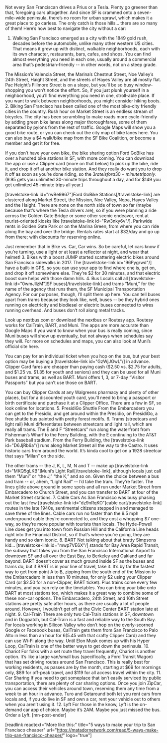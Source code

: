Not every San Franciscan drives a Prius or a Tesla. Plenty go greener than that, foregoing cars altogether. And since SF is crammed onto a seven-mile-wide peninsula, there’s no room for urban sprawl, which makes it a great place to go carless. The only catch is those hills… there are so many of them! Here’s how best to navigate the city without a car:
1. Walking
San Francisco emerged as a city with the 1849 gold rush, decades before the automobile, unlike many other western US cities. That means it grew up with distinct, walkable neighborhoods, each with its own character, restaurants, bars, cafes, and shops. You can find almost everything you need in each one, usually around a commercial area that’s pedestrian-friendly -- in other words, not on a steep grade.

The Mission’s Valencia Street, the Marina’s Chestnut Street, Noe Valley’s 24th Street, Haight Street, and the streets of Hayes Valley are all mostly flat. Pac Height’s Fillmore Street is on a slope, but you’ll be so busy window-shopping you won’t notice the effort. So, if you just plunk yourself in a neighborhood, you’ll find everything you need in one, stroll-able place. If you want to walk between neighborhoods, you might consider hiking boots.
2. Biking
San Francisco has been called one of the most bike-city friendly cities in the country. Rush hour on Market Street is an endless stream of bicycles. The city has been scrambling to make roads more cycle-friendly by adding green bike lanes along major thoroughfares, some of them separated by pylons from the rest of traffic. Google Maps will show you a good bike route, or you can check out the city map of bike lanes here. You can also buy a $4 walk/bike map from the SF Bike Coalition, or become a member and get it for free.

If you don’t have your own bike, the bike sharing option Ford GoBike has over a hundred bike stations in SF, with more coming. You can download the app or use a Clipper card (more on that below) to pick up the bike, ride it, and drop it off at another bike station. And they really do want you to drop it off as soon as you’re done riding, so the $3 rate is for a 30-minute trip only. ($9.95 gets you unlimited 30-minute trips throughout a day, and for $149 you get unlimited 45-minute trips all year.)

[travelstoke-link id="rwBe9967"]Ford GoBike Stations[/travelstoke-link] are clustered along Market Street, the Mission, Noe Valley, Nopa, Hayes Valley and the Haight. There are none on the north side of town so far (maybe because that’s where the Tesla drivers are), so if you were planning a ride across the Golden Gate Bridge or some other scenic endeavor, rent at tourist-oriented kiosks like [travelstoke-link id="Rw3nky6v"/]. Parkwide rents in Golden Gate Park or on the Marina Green, from where you can ride along the bay and over the bridge. Rentals rates start at $32/day and go up from there; with discounts for reserving online.

Just remember that in Bike vs. Car, Car wins. So be careful, let cars know if you’re turning, use a light or at least a reflector at night, and wear that helmet!
3. Bikes with a boost
JUMP started scattering electric bikes around San Francisco sidewalks in 2017. The [travelstoke-link id="96Pygrwd"/] have a built-in GPS, so you can use your app to find where one is, get on, and drop it off somewhere else. They’re $2 for 30 minutes, and that electric boost sure helps with those damn hills.
4. Bus
Locals call all [travelstoke-link id="0wmJllzM"]SF buses[/travelstoke-link] and trams “Muni,” for the name of the agency that runs them, the SF Municipal Transportation Agency. For our purposes, though, I’ll split them up here. You can tell buses apart from trams because they look like, well, buses -- be they hybrid ones running on electricity and biodiesel or electric buses connected to wires running overhead. And buses don’t roll along metal tracks.

Look up nextbus.com or download the nextbus or Routesy app. Routesy works for CalTrain, BART, and Muni. The apps are more accurate than Google Maps if you want to know when your bus is really coming, since Muni buses will show up eventually, but not always when schedules say they will. For more on schedules and maps, you can also look at Muni’s official site here.

You can pay for an individual ticket when you hop on the bus, but your best option may be buying a [travelstoke-link id="GzWjJGwL"/] in advance. Clipper Card fares are cheaper than paying cash ($2.50 vs. $2.75 for adults, and $1.25 vs. $1.35 for youth and seniors) and they can be used for all Muni buses and trams, as well as BART. Muni offers 1, 3, or 7-day “Visitor Passports” but you can’t use those on BART.

You can buy Clipper Cards at any Walgreens pharmacy and plenty of other places, but for a discounted youth card, you’ll need to bring a passport or birth certificate and purchase it at a Clipper Office. There are a few in SF, so look online for locations.
5. PresidiGo Shuttle
From the Embarcadero you can get to the Presidio, and get around within the Presidio, on PresidiGo, a free shuttle bus painted with pretty forest motifs.
6. Trams (streetcars and light rail)
Muni differentiates between streetcars and light rail, which are really all trams. The E and F “Streetcars” run along the waterfront from Fisherman’s Wharf to the Ferry Building, with the E continuing to the AT&amp;T Park baseball stadium. From the Ferry Building, the [travelstoke-link id="D6JjRb6a"/] runs along Market Street all the way to the Castro. It uses historic cars from around the world. It’s kinda cool to get on a 1928 streetcar that says “Milan” on the side.

The other trams -- the J, K, L, M, N and T -- make up [travelstoke-link id="MKQ5gLKB"]Muni’s Light Rail[/travelstoke-link], although locals just call them “Muni” or “the J,” “the K,” and so on. Given the choice between a bus and tram -- or, ahem, “Light Rail” -- ­I’d take the tram. They’re faster. The lines glide above ground in some spots and all run under Market Street from Embarcadero to Church Street, and you can transfer to BART at four of the Market Street stations.
7. Cable Cars
As San Francisco was busy phasing out the last few [travelstoke-link id="dz9nRqKO"]cable car[/travelstoke-link] routes in the late 1940s, sentimental citizens stepped in and managed to save three of the lines. Cable cars run no faster than the 9.5 mph underground cable they’re connected to, and they cost a whopping $7 one-way, so they’re more popular with tourists than locals. The Hyde-Powell Line does get you into town from Russian Hill and the California Line heads right into the Financial District, so if that’s where you’re going, they are handy and so darn iconic.
8. BART
Not talking about that bratty Simpsons kid… [travelstoke-link id="mwp7VE6X"/] stands for Bay Area Rapid Transit, the subway that takes you from the San Francisco International Airport to downtown SF and all over the East Bay, to Berkeley and Oakland and far beyond. BART doesn’t cover as much ground inside SF as the buses and trams do, but if BART is in your line of travel, take it. It’s by far the fastest way to get from point A to B, zipping from the south end of the Mission to the Embarcadero in less than 10 minutes, for only $2 using your Clipper Card (or $2.50 for a non-Clipper, BART ticket). Plus trains come every few minutes, and you can rely on the timetables. You can bring your bike onto BART at most stations too, which makes it a great way to combine some of these non-car options. The Embarcadero, 24th Street, and 16th Street stations are pretty safe after hours, as there are usually a lot of people around. However, I wouldn’t get off at the Civic Center BART station late at night.
9. Cal-Train
There are only two Cal-Train stations in SF, downtown and in Dogpatch, but Cal-Train is a fast and reliable way to the South Bay. For locals working in Silicon Valley who don’t hop on the overly-scorned Google or Facebook buses, CalTrain gets them from San Francisco to Palo Alto in less than an hour for $6 ($5.45 with that crafty Clipper Card) and they can use Wi-Fi along the way. Until Elon Musk comes up with his Hyper Loop, CalTrain is one of the better ways to get down the peninsula.
10. Chariot
For folks with a set route they travel frequently, Chariot is another option. It’s like a large van/small bus (specifically, a Ford Transit Wagon) that has set driving routes around San Francisco. This is really best for working residents, as passes are by the month, starting at $69 for mornings only, $89 for off-peak travel, and $119 for all access travel within the city.
11. Car Sharing
If you need to get someplace that isn’t easily serviced by public transportation, there are plenty of car sharing options. Once you join ZipCar, you can access their vehicles around town, reserving them any time from a week to an hour in advance. Turo and Getaround both let you rent cars from locals and, if you do live in SF and own a car, rent your vehicle out to others when you aren’t using it.
12. Lyft
For those in the know, Lyft is the on-demand car app of choice. Maybe it’s 2AM. Maybe you just missed the bus. Order a Lyft. [mn-post-ender]

[readlink readtext="More like this:" title="5 ways to make your trip to San Francisco cheaper" url="https://matadornetwork.com/read/5-ways-make-trip-san-francisco-cheaper/" logo="true"]